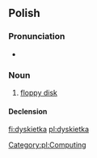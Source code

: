 ==Polish==

===Pronunciation===
* {{IPA|[dɨsˈkjɛtka]|lang=pl}}

===Noun===
{{infl|pl|noun|g=f}}

# [[floppy disk]]

====Declension====
{{pl-decl-noun-ka|dyskiet}}

[[Category:pl:Computing]]

[[fi:dyskietka]]
[[pl:dyskietka]]